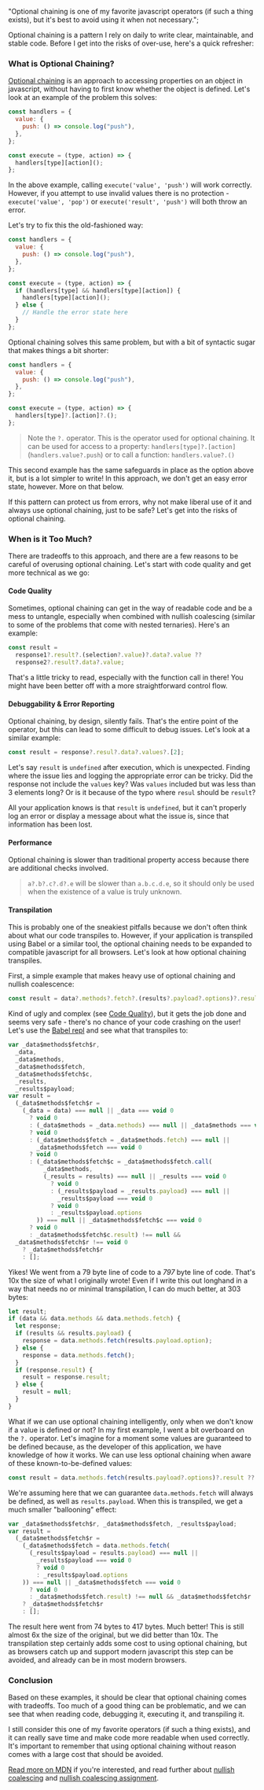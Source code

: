  "Optional chaining is one of my favorite javascript operators (if such a thing exists), but it's best to avoid using it when not necessary.";

Optional chaining is a pattern I rely on daily to write clear, maintainable, and stable code. Before I get into the risks of over-use, here's a quick refresher:

### What is Optional Chaining?

[Optional chaining](https://developer.mozilla.org/en-US/docs/Web/JavaScript/Reference/Operators/Optional_chaining "Optional Chaining") is an approach to accessing properties on an object in javascript, without having to first know whether the object is defined. Let's look at an example of the problem this solves:

```javascript
const handlers = {
  value: {
    push: () => console.log("push"),
  },
};

const execute = (type, action) => {
  handlers[type][action]();
};
```

In the above example, calling `execute('value', 'push')` will work correctly. However, if you attempt to use invalid values there is no protection - `execute('value', 'pop')` or `execute('result', 'push')` will both throw an error.

Let's try to fix this the old-fashioned way:

```javascript
const handlers = {
  value: {
    push: () => console.log("push"),
  },
};

const execute = (type, action) => {
  if (handlers[type] && handlers[type][action]) {
    handlers[type][action]();
  } else {
    // Handle the error state here
  }
};
```

Optional chaining solves this same problem, but with a bit of syntactic sugar that makes things a bit shorter:

```javascript
const handlers = {
  value: {
    push: () => console.log("push"),
  },
};

const execute = (type, action) => {
  handlers[type]?.[action]?.();
};
```

> Note the `?.` operator. This is the operator used for optional chaining. It can be used for access to a property: `handlers[type]?.[action]` (`handlers.value?.push`) or to call a function: `handlers.value?.()`

This second example has the same safeguards in place as the option above it, but is a lot simpler to write! In this approach, we don't get an easy error state, however. More on that below.

If this pattern can protect us from errors, why not make liberal use of it and always use optional chaining, just to be safe? Let's get into the risks of optional chaining.

### When is it Too Much?

There are tradeoffs to this approach, and there are a few reasons to be careful of overusing optional chaining. Let's start with code quality and get more technical as we go:

#### Code Quality

Sometimes, optional chaining can get in the way of readable code and be a mess to untangle, especially when combined with nullish coalescing (similar to some of the problems that come with nested ternaries). Here's an example:

```javascript
const result =
  response1?.result?.(selection?.value)?.data?.value ??
  response2?.result?.data?.value;
```

That's a little tricky to read, especially with the function call in there! You might have been better off with a more straightforward control flow.

#### Debuggability & Error Reporting

Optional chaining, by design, silently fails. That's the entire point of the operator, but this can lead to some difficult to debug issues. Let's look at a similar example:

```javascript
const result = response?.resul?.data?.values?.[2];
```

Let's say `result` is `undefined` after execution, which is unexpected. Finding where the issue lies and logging the appropriate error can be tricky. Did the response not include the `values` key? Was `values` included but was less than 3 elements long? Or is it because of the typo where `resul` should be `result`?

All your application knows is that `result` is `undefined`, but it can't properly log an error or display a message about what the issue is, since that information has been lost.

#### Performance

Optional chaining is slower than traditional property access because there are additional checks involved.


> `a?.b?.c?.d?.e` will be slower than `a.b.c.d.e`, so it should only be used when the existence of a value is truly unknown.


#### Transpilation

This is probably one of the sneakiest pitfalls because we don't often think about what our code transpiles to. However, if your application is transpiled using Babel or a similar tool, the optional chaining needs to be expanded to compatible javascript for all browsers. Let's look at how optional chaining transpiles.

First, a simple example that makes heavy use of optional chaining and nullish coalescence:

```javascript
const result = data?.methods?.fetch?.(results?.payload?.options)?.result ?? [];
```

Kind of ugly and complex (see [Code Quality](#codequality "Code Quality")), but it gets the job done and seems very safe - there's no chance of your code crashing on the user! Let's use the [Babel repl](https://babeljs.io/repl "Babel Repl") and see what that transpiles to:

```javascript
var _data$methods$fetch$r,
  _data,
  _data$methods,
  _data$methods$fetch,
  _data$methods$fetch$c,
  _results,
  _results$payload;
var result =
  (_data$methods$fetch$r =
    (_data = data) === null || _data === void 0
      ? void 0
      : (_data$methods = _data.methods) === null || _data$methods === void 0
      ? void 0
      : (_data$methods$fetch = _data$methods.fetch) === null ||
        _data$methods$fetch === void 0
      ? void 0
      : (_data$methods$fetch$c = _data$methods$fetch.call(
          _data$methods,
          (_results = results) === null || _results === void 0
            ? void 0
            : (_results$payload = _results.payload) === null ||
              _results$payload === void 0
            ? void 0
            : _results$payload.options
        )) === null || _data$methods$fetch$c === void 0
      ? void 0
      : _data$methods$fetch$c.result) !== null &&
  _data$methods$fetch$r !== void 0
    ? _data$methods$fetch$r
    : [];
```

Yikes! We went from a 79 byte line of code to a _797_ byte line of code. That's 10x the size of what I originally wrote! Even if I write this out longhand in a way that needs no or minimal transpilation, I can do much better, at 303 bytes:

```javascript
let result;
if (data && data.methods && data.methods.fetch) {
  let response;
  if (results && results.payload) {
    response = data.methods.fetch(results.payload.option);
  } else {
    response = data.methods.fetch();
  }
  if (response.result) {
    result = response.result;
  } else {
    result = null;
  }
}
```

What if we can use optional chaining intelligently, only when we don't know if a value is defined or not? In my first example, I went a bit overboard on the `?.` operator. Let's imagine for a moment some values are guaranteed to be defined because, as the developer of this application, we have knowledge of how it works. We can use less optional chaining when aware of these known-to-be-defined values:

```javascript
const result = data.methods.fetch(results.payload?.options)?.result ?? [];
```

We're assuming here that we can guarantee `data.methods.fetch` will always be defined, as well as `results.payload`. When this is transpiled, we get a much smaller "ballooning" effect:

```javascript
var _data$methods$fetch$r, _data$methods$fetch, _results$payload;
var result =
  (_data$methods$fetch$r =
    (_data$methods$fetch = data.methods.fetch(
      (_results$payload = results.payload) === null ||
        _results$payload === void 0
        ? void 0
        : _results$payload.options
    )) === null || _data$methods$fetch === void 0
      ? void 0
      : _data$methods$fetch.result) !== null && _data$methods$fetch$r !== void 0
    ? _data$methods$fetch$r
    : [];
```

The result here went from 74 bytes to 417 bytes. Much better! This is still almost 6x the size of the original, but we did better than 10x. The transpilation step certainly adds some cost to using optional chaining, but as browsers catch up and support modern javascript this step can be avoided, and already can be in most modern browsers.

### Conclusion

Based on these examples, it should be clear that optional chaining comes with tradeoffs. Too much of a good thing can be problematic, and we can see that when reading code, debugging it, executing it, and transpiling it.

I still consider this one of my favorite operators (if such a thing exists), and it can really save time and make code more readable when used correctly. It's important to remember that using optional chaining without reason comes with a large cost that should be avoided.

[Read more on MDN](https://developer.mozilla.org/en-US/docs/Web/JavaScript/Reference/Operators/Optional_chaining "MDN Optional Chaining") if you're interested, and read further about [nullish coalescing](https://developer.mozilla.org/en-US/docs/Web/JavaScript/Reference/Operators/Nullish_coalescing "MDN - Nullish Coalescing") and [nullish coalescing assignment](https://developer.mozilla.org/en-US/docs/Web/JavaScript/Reference/Operators/Nullish_coalescing_assignment "MDN - Nullish Coalescing Assignment").
